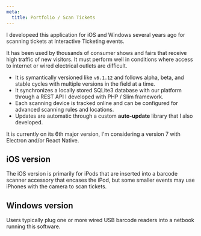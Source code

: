 ```yaml
---
meta:
  title: Portfolio / Scan Tickets
---
```


I developeed this application for iOS and Windows several years ago for scanning tickets at Interactive Ticketing events.

It has been used by thousands of consumer shows and fairs that receive high traffic of new visitors. It must perform well in conditions where access to internet or wired electrical outlets are difficult.

- It is symantically versioned like `v6.1.12` and follows alpha, beta, and stable cycles with multiple versions in the field at a time.
- It synchronizes a locally stored SQLite3 database with our platform through a REST API I developed with PHP / Slim framework.
- Each scanning device is tracked online and can be configured for advanced scanning rules and locations.
- Updates are automatic through a custom **auto-update** library that I also developed.

It is currently on its 6th major version, I'm considering a version 7 with Electron and/or React Native.

## iOS version

The iOS version is primarily for iPods that are inserted into a barcode scanner accessory that encases the iPod, but some smaller events may use iPhones with the camera to scan tickets.

## Windows version

Users typically plug one or more wired USB barcode readers into a netbook running this software.
